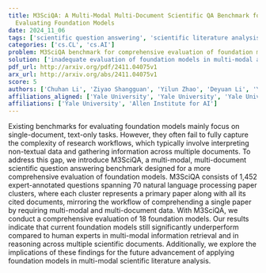 ```yaml
---
title: M3SciQA: A Multi-Modal Multi-Document Scientific QA Benchmark for
  Evaluating Foundation Models
date: 2024_11_06
tags: ['scientific question answering', 'scientific literature analysis', 'foundation models', 'information retrieval', 'multi-document', 'multi-modal', 'natural language processing']
categories: ['cs.CL', 'cs.AI']
problem: M3SciQA benchmark for comprehensive evaluation of foundation models
solution: ['inadequate evaluation of foundation models in multi-modal and multi-document contexts']
pdf_url: http://arxiv.org/pdf/2411.04075v1
arx_url: http://arxiv.org/abs/2411.04075v1
score: 5
authors: ['Chuhan Li', 'Ziyao Shangguan', 'Yilun Zhao', 'Deyuan Li', 'Yixin Liu', 'Arman Cohan']
affiliations_aligned: ['Yale University', 'Yale University', 'Yale University', 'Yale University', 'Yale University', 'Allen Institute for AI']
affiliations: ['Yale University', 'Allen Institute for AI']
---
```



Existing benchmarks for evaluating foundation models mainly focus on
single-document, text-only tasks. However, they often fail to fully capture the
complexity of research workflows, which typically involve interpreting
non-textual data and gathering information across multiple documents. To
address this gap, we introduce M3SciQA, a multi-modal, multi-document
scientific question answering benchmark designed for a more comprehensive
evaluation of foundation models. M3SciQA consists of 1,452 expert-annotated
questions spanning 70 natural language processing paper clusters, where each
cluster represents a primary paper along with all its cited documents,
mirroring the workflow of comprehending a single paper by requiring multi-modal
and multi-document data. With M3SciQA, we conduct a comprehensive evaluation of
18 foundation models. Our results indicate that current foundation models still
significantly underperform compared to human experts in multi-modal information
retrieval and in reasoning across multiple scientific documents. Additionally,
we explore the implications of these findings for the future advancement of
applying foundation models in multi-modal scientific literature analysis.